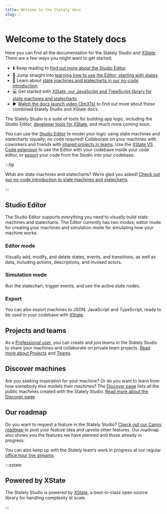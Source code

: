 ```yaml
---
title: Welcome to the Stately docs
slug: /
---
```



# Welcome to the Stately docs

Here you can find all the documentation for the Stately Studio and [XState](/xstate/intro). There are a few ways you might want to get started:

- ⬇️ Keep reading to [find out more about the Studio Editor](#studio-editor).
- 🏁 Jump straight into [learning how to use the Editor, starting with states](/states/intro).
- 🧠 Learn about [state machines and statecharts in our no-code introduction](/state-machines-and-statecharts).
- 💻 Get started with [XState, our JavaScript and TypeScript library for state machines and statecharts](/xstate/intro).
- ▶️ [Watch the docs launch video (3m37s)](https://www.youtube.com/watch?v=Tbmts5aT1m4) to find out more about these combined Stately Studio and XState docs.

The Stately Studio is a suite of tools for building app logic, including the Studio Editor, [developer tools for XState](/tools/developer-tools), and much more coming soon. 

<p>
<ThemedImage
  alt="A dog walk machine open in the Stately Studio Editor. The dog walk machine has cute puppy images for each state, showing a dog walking and running. The speed up event is selected, and information and options for that transition is shown in an inspector panel on the right."
  sources={{
    light: useBaseUrl('/studio.png'),
    dark: useBaseUrl('/studio-dm.png'),
  }}
/>
</p>

You can use the [Studio Editor](#studio-editor) to model your logic using state machines and statecharts visually; no code required! Collaborate on your machines with coworkers and friends with [shared projects in teams](#projects-and-teams). Use the [XState VS Code extension](/tools/xstate-vscode-extension) to use the Editor with your codebase inside your code editor, or [export](#export) your code from the Studio into your codebase.

:::tip

What are state machines and statecharts? We’re glad you asked! [Check out our no-code introduction to state machines and statecharts](/state-machines-and-statecharts).

:::

## Studio Editor

The Studio Editor supports everything you need to visually build state machines and statecharts. The Editor currently has two modes; editor mode for creating your machines and simulation mode for simulating how your machine works.

### Editor mode

<p>
<ThemedImage
  alt="A dog walk machine open in the Stately Studio Editor in Edit mode. The running state is selected, with the right panel showing options for a state."
  sources={{
    light: useBaseUrl('/editor.png'),
    dark: useBaseUrl('/editor-dm.png'),
  }}
/>
</p>

Visually add, modify, and delete states, events, and transitions, as well as data, including actions, descriptions, and invoked actors.

### Simulation mode

<p>
<ThemedImage
  alt="A dog walk machine open in the Stately Studio Editor in Simulate mode. The walking state is active, with the speed up and arrive home events both highlighted showing which events could be triggered next. The right panel shows an event log of the states and events taken."
  sources={{
    light: useBaseUrl('/simulate.png'),
    dark: useBaseUrl('/simulate-dm.png'),
  }}
/>
</p>

Run the statechart, trigger events, and see the active state nodes.

### Export

You can also export machines to JSON, JavaScript and TypeScript, ready to be used in your codebase with [XState](/xstate/intro).

## Projects and teams

<p>
<ThemedImage
  alt="Stately Studio Projects page for the Voyager team, showing a list of four projects, one with public machines, two with private machines, and one with unlisted machines."
  sources={{
    light: useBaseUrl('/projects.png'),
    dark: useBaseUrl('/projects-dm.png'),
  }}
/>
</p>

As a [Professional user](https://stately.ai/pricing), you can create and join teams in the Stately Studio to share your machines and collaborate on private team projects. [Read more about Projects](/projects) and [Teams](/teams).

<p>
<ThemedImage
  alt="Stately Studio Team page for the Voyager team, showing Captain Janeway with the owner and admin role, Commander Chakotay with an admin role, Lieutenant Tuvok, Lieutenant Torees, and Lieutenant Paris with Editor roles, and Ensign Kim with a Viewer role."
  sources={{
    light: useBaseUrl('/teams.png'),
    dark: useBaseUrl('/teams-dm.png'),
  }}
/>
</p>

## Discover machines

Are you seeking inspiration for your machine? Or do you want to learn from how somebody else models their machines?  The [Discover page](https://stately.ai/registry/discover) lists all the public machines created with the Stately Studio. [Read more about the Discover page](/discover).

<p>
<ThemedImage
  alt="Stately Studio Discover page showing the search results for “auth”, filtered by Editor machines under 10 states, showing 173 results."
  sources={{
    light: useBaseUrl('/discover.png'),
    dark: useBaseUrl('/discover-dm.png'),
  }}
/>
</p>

## Our roadmap

Do you want to request a feature in the Stately Studio? [Check out our Canny roadmap](https://statelyai.canny.io) to post your feature idea and upvote other features. Our roadmap also shows you the features we have planned and those already in progress.

You can also keep up with the Stately team’s work in progress at our regular [office hour live streams](https://youtube.com/statelyai).

:::xstate

## Powered by XState

The Stately Studio is powered by [XState](/xstate/installation), a best-in-class open source library for handling complexity at scale.

:::
